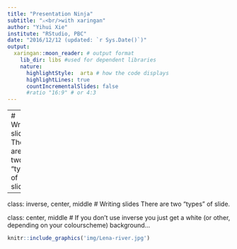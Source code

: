 ```yaml
---
title: "Presentation Ninja"
subtitle: "⚔<br/>with xaringan"
author: "Yihui Xie"
institute: "RStudio, PBC"
date: "2016/12/12 (updated: `r Sys.Date()`)"
output:
  xaringan::moon_reader: # output format
    lib_dir: libs #used for dependent libraries 
    nature:
      highlightStyle:  arta # how the code displays
      highlightLines: true 
      countIncrementalSlides: false
      #ratio "16:9" # or 4:3
---
```

---
# Writing slides
There are two "types" of slide.

---
class: inverse, center, middle
# Writing slides
There are two "types" of slide.

class: center, middle
# If you don't use inverse you just get a white (or other, depending on your colourscheme) background...

```r
knitr::include_graphics('img/Lena-river.jpg')
```
